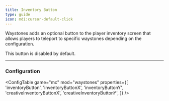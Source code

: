 ```yaml
---
title: Inventory Button
type: guide
icon: mdi:cursor-default-click
---
```



Waystones adds an optional button to the player inventory screen that allows players to teleport to specific waystones depending on the configuration.

This button is disabled by default.

---

### Configuration

<ConfigTable
    game="mc"
    mod="waystones"
    properties={[
        'inventoryButton',
        'inventoryButtonX',
        'inventoryButtonY',
        'creativeInventoryButtonX',
        'creativeInventoryButtonY',
    ]}
/>
